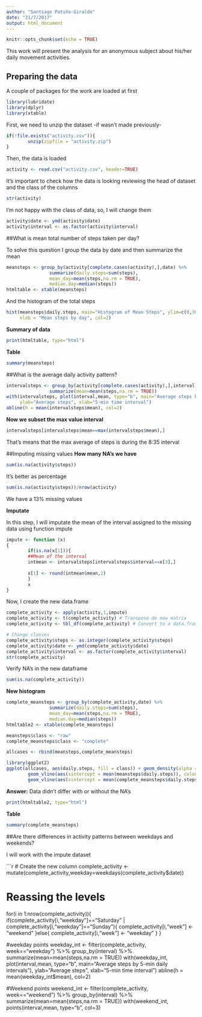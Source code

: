 ```yaml
---
author: "Santiago Patiño-Giraldo"
date: "21/7/2017"
output: html_document
---
```


```r
knitr::opts_chunk$set(echo = TRUE)
```



This work will present the analysis for an anonymous subject about his/her daily
movement activities.

## Preparing the data

A couple of packages for the work are loaded at first
```r
library(lubridate)
library(dplyr)
library(xtable)
```

First, we need to unzip the dataset -if wasn't made previously-

```r
if(!file.exists("activity.csv")){
        unzip(zipfile = "activity.zip")
}
```

Then, the data is loaded

```r
activity <- read.csv("activity.csv", header=TRUE)
```

It's important to check how the data is looking reviewing the head of dataset and
the class of the columns
```r
str(activity)
```

I'm not happy with the class of data, so, I will change them

```r
activity$date <- ymd(activity$date)
activity$interval <- as.factor(activity$interval)
```

##What is mean total number of steps taken per day?

To solve this question I group the data by date and then summarize the mean
```r
meansteps <- group_by(activity[complete.cases(activity),],date) %>% 
                summarize(daily.steps=sum(steps),
                mean_day=mean(steps,na.rm = TRUE),
                median.day=median(steps))
htmltable <- xtable(meansteps)
```

And the histogram of the total steps

```r
hist(meansteps$daily.steps, main="Histogram of Mean Steps", ylim=c(0,30), 
     xlab = "Mean steps by day", col=2)
```
**Summary of data**
```r
print(htmltable, type="html")
```

**Table**

```r
summary(meansteps)
```

##What is the average daily activity pattern?
```r
intervalsteps <- group_by(activity[complete.cases(activity),],interval) %>% 
                summarize(mean=mean(steps,na.rm = TRUE))
with(intervalsteps, plot(interval,mean, type="b", main="Average steps by 5-min daily intervals"), 
     ylab="Average steps", xlab="5-min time interval")
abline(h = mean(intervalsteps$mean), col=2)
```
**Now we subset the max value interval**
```r
intervalsteps[intervalsteps$mean==max(intervalsteps$mean),]
```
That's means that the max average of steps is during the 8:35 interval

##Imputing missing values
**How many NA's we have**
```r
sum(is.na(activity$steps))
```
It's better as percentage
```r
sum(is.na(activity$steps))/nrow(activity)
```
We have a 13% missing values

**Imputate**

In this step, I will imputate the mean of the interval assigned to the missing data using function impute
```r
impute <- function (x)
{
        if(is.na(x[1])){
        ##Mean of the interval
        intmean <- intervalsteps[intervalsteps$interval==x[3],]
        
        x[1] <- round(intmean$mean,2)
        }
        x
}
```
Now, I create the new data.frame
```r
complete_activity <- apply(activity,1,impute)
complete_activity <- t(complete_activity) # Transpose de new matrix
complete_activity <- tbl_df(complete_activity) # Convert to a data.frame

# Change classes
complete_activity$steps <- as.integer(complete_activity$steps) 
complete_activity$date <- ymd(complete_activity$date)
complete_activity$interval <- as.factor(complete_activity$interval)
str(complete_activity)
```
Verify NA's in the new dataframe
```r
sum(is.na(complete_activity))
```

**New histogram**

```r
complete_meansteps <- group_by(complete_activity,date) %>% 
                summarize(daily.steps=sum(steps),
                mean_day=mean(steps,na.rm = TRUE),
                median.day=median(steps))
htmltable2 <- xtable(complete_meansteps)

meansteps$class <- "raw"
complete_meansteps$class <- "complete"

allcases <- rbind(meansteps,complete_meansteps)

library(ggplot2)
ggplot(allcases, aes(daily.steps, fill = class)) + geom_density(alpha = 0.2) +
        geom_vline(aes(xintercept = mean(meansteps$daily.steps)), colour="green") +
        geom_vline(aes(xintercept = mean(complete_meansteps$daily.steps)), colour="red")

```

**Answer:** Data didn't differ with or without the NA's

```r
print(htmltable2, type="html")
```

**Table**

```r
summary(complete_meansteps)
```

##Are there differences in activity patterns between weekdays and weekends?

I will work with the impute dataset

```r
# Create the new column
complete_activity <- mutate(complete_activity,weekday=weekdays(complete_activity$date))

# Reassing the levels
for(i in 1:nrow(complete_activity)){
        if(complete_activity[i,"weekday"]=="Saturday" | complete_activity[i,"weekday"]=="Sunday"){
                complete_activity[i,"week"] <- "weekend"
        }else{
                complete_activity[i,"week"] <- "weekday"
        }
}

#weekday points
weekday_int <- filter(complete_activity, week=="weekday") %>%
                group_by(interval) %>% 
                summarize(mean=mean(steps,na.rm = TRUE))
with(weekday_int, plot(interval,mean, type="b", main="Average steps by 5-min daily intervals"), 
     ylab="Average steps", xlab="5-min time interval")
abline(h = mean(weekday_int$mean), col=2)

#Weekend points
weekend_int <- filter(complete_activity, week=="weekend") %>%
                group_by(interval) %>% 
                summarize(mean=mean(steps,na.rm = TRUE))
with(weekend_int, points(interval,mean, type="b", col=3)